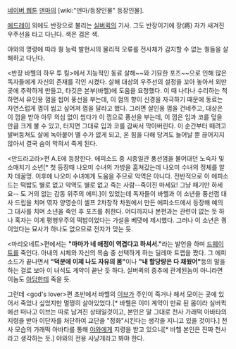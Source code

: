 [[네이버 웹툰]] [[덴마]]의 [wiki:"덴마/등장인물" 등장인물].

[[에드레이]] 외에도 반장으로 불리는 [[실버퀵]]의 기사. 그도 반장이기에 장(將) 자가 새겨진 우주선을 타고 다닌다. 색은 검은 색.

야와의 명령에 따라 퀑 능력 발현시의 물리적 오류를 전사체가 감지할 수 없는 퀑들을 살해하고 다닌다.

<반장 바헬의 하우 투 킬>에서 지능적인 동료 살해~~와 기묘한 포즈~~으로 인해 많은 독자들에게 자신의 존재를 각인 시켰다. 살해 대상의 우주선의 설정을 꼬아 놓아서 외딴 곳에 추락하게 만들고, 타깃은 본부(바헬)에 도움을 요청했다. 이 때 나타나 수리하는 척 하면서 유인용 껌을 씹어 풍선을 부는데, 이 껌의 향이 신경을 자극하기 때문에 동료는 자연스럽게 껌이 씹고 싶어져 껌을 달라고 했다. 그러면 살인용 껌을 건네주고, 대상은 이 껌을 받아 아무 의심 없이 씹다가 이 껌으로 풍선을 부는데, 이 껌은 입과 코를 덮을 만큼 크게 불 수 있고, 터지면 그대로 입과 코를 감싸서 막아버린다. 이 순간부터 떼려고 발버둥쳐도 살에 녹아붙어 뗄 수가 없게 되고, 온 힘을 다해 당겨도 늘어날 뿐 끊어지지 않아서 결국 숨이 막혀서 죽게 된다.

<만드라고라>편 A.E에 등장한다. 에피소드 중 시종일관 풍선껌을 불어대던 노숙자 및 소매치기 소년[* 첫 등장때 나오미 수녀의 가방을 훔쳐갔는데 나오미 수녀의 정체를 알자 데꿀멍. 이후에 나오미 수녀에게 도움을 주므로 악역은 아니다. 전반적으로 이 에피소드는 떡밥도 별로 없고 악역도 별로 없고 죽는 사람--죽이진 마세요! 그냥 패기만 하세요-- 도 거의 없는 감동 위주의 에피.]이 있었는데 독자들이 바헬과 이 소년을 풍선껌 대사 드립을 치며 엮자 양영순이 셀프 2차창작 차원에서 만든 에피소드에서 등장해 예의 그 대사를 치며 소년을 죽인 후 포즈를 취한다. 어디까지나 본편과는 관련이 없는 듯 하나 혹자는 이게 평행우주의 떡밥이었다는 가설을 베댓에 제시했다. 그러나 이 소년은 퀑이었다는 묘사가 하나도 없으므로 전자가 맞는 듯.

<마리오네트>편에서는 '''"마마가 네 애정이 역겹다고 하셔서."'''라는 발언을 하며 [[드웨이트]]를 죽인다. 아내의 시체와 자신의 목숨 중 선택하게 하는 딜레마 트랩을 짰다. 그 에피소드가 끝나면서 '''"덕분에 이제 나도 자유의 몸"'''이나 '''"내 할당량은 다 채웠어"'''등의 말을 하는 걸로 보아 이 녀석도 계약이 끝난 듯 하다. 실버퀵의 중추에 관계된놈이 아니라면 이놈도 [[아담]]한테 죽을 듯.

그런데 <god's lover>편 초반에서 바헬의 [[이브]]가 주인이 죽거나 해서 모이는 곳에 있어서 죽었나 싶었지만 멀쩡히 살아있었다.[* 바헬은 이미 계약이 만료 된 몸이라 실버퀵에선 떠나고 이브는 따로 남겨진 상태일것이고, 본인은 말 그대로 천사 가래떡 아바타의 지령을 받아 이단자를 처단하여 교단을 "정화"시킨다는 생각을 지니고 있을 것이다.] 천사 모습의 가래떡 아바타를 통해 [[야와]]에게 지령을 받고 있으니[* 바헬 본인은 진짜 천사라고 생각하는 듯.] 야와의 전용 사냥개라고 봐야 한다.
